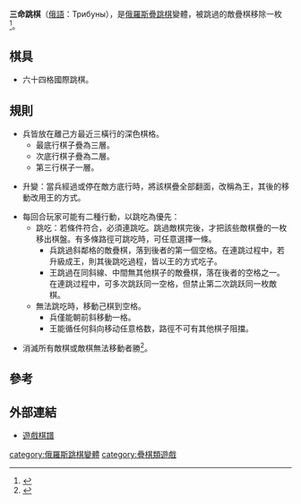 '''三命跳棋'''（[[俄語|俄語]]：Трибуны），是[[俄羅斯疊跳棋|俄羅斯疊跳棋]]變體，被跳過的敵疊棋移除一枚<ref>{{Cite web |url=http://plus.gambler.ru/tavlei/other/other_7.htm |title=ТРИБУНЫ, или шашки Дурейса (Латвия) |access-date=2012-02-05 |archive-date=2022-05-13 |archive-url=https://web.archive.org/web/20220513061101/https://plus.gambler.ru/tavlei/other/other_7.htm }}</ref>。

==棋具==

*六十四格國際跳棋。

==規則==

*兵皆放在離己方最近三橫行的深色棋格。
**最底行棋子疊為三層。
**次底行棋子疊為二層。
**第三行棋子一層。

*升變：當兵經過或停在敵方底行時，將該棋疊全部翻面，改稱為王，其後的移動改用王的方式。

*每回合玩家可能有二種行動，以跳吃為優先：
**跳吃：若條件符合，必須連跳吃。跳過敵棋完後，才把該些敵棋疊的一枚移出棋盤。有多條路徑可跳吃時，可任意選擇一條。
***兵跳過斜鄰格的敵疊棋，落到後者的第一個空格。在連跳过程中，若升級成王，則其後跳吃過程，皆以王的方式吃子。
***王跳過在同斜線、中間無其他棋子的敵疊棋，落在後者的空格之一。在連跳过程中，可多次跳跃同一空格，但禁止第二次跳跃同一枚敵棋。
**無法跳吃時，移動己棋到空格。
***兵僅能朝前斜移動一格。
***王能循任何斜向移动任意格数，路徑不可有其他棋子阻擋。

*消滅所有敵棋或敵棋無法移動者勝<ref>{{Cite web |url=http://plus.gambler.ru/tavlei/other/other_6.htm |title=ТРИБУНЫ, или шашки Дурейса |access-date=2012-02-05 |archive-date=2021-05-05 |archive-url=https://web.archive.org/web/20210505175351/https://plus.gambler.ru/tavlei/other/other_6.htm }}</ref>。

==參考==
<div class="references-small">
<references/>
</div>

==外部連結==

*[http://bezlikii.narod.ru/Shashki/alternative.htm 遊戲棋譜]{{Wayback|url=http://bezlikii.narod.ru/Shashki/alternative.htm |date=20101102204102 }}

[[category:俄羅斯跳棋變體|category:俄羅斯跳棋變體]]
[[category:疊棋類遊戲|category:疊棋類遊戲]]